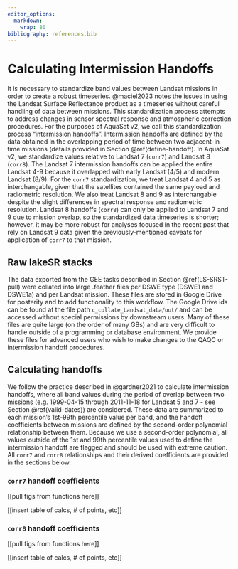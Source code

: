 ```yaml
---
editor_options:
  markdown:
    wrap: 80
bibliography: references.bib
---
```


# Calculating Intermission Handoffs {#handoff}

It is necessary to standardize band values between Landsat missions in order to
create a robust timeseries. @maciel2023 notes the issues in using the Landsat
Surface Reflectance product as a timeseries without careful handling of data
between missions. This standardization process attempts to address changes in
sensor spectral response and atmospheric correction procedures. For the purposes
of AquaSat v2, we call this standardization process "intermission handoffs".
Intermission handoffs are defined by the data obtained in the overlapping period
of time between two adjacent-in-time missions (details provided in Section
\@ref(define-handoff). In AquaSat v2, we standardize values relative to Landsat
7 (`corr7`) and Landsat 8 (`corr8`). The Landsat 7 intermission handoffs can be
applied the entire Landsat 4-9 because it overlapped with early Landsat (4/5)
and modern Landsat (8/9). For the `corr7` standardization, we treat Landsat 4
and 5 as interchangable, given that the satellites contained the same payload
and radiometric resolution. We also treat Landsat 8 and 9 as interchangable
despite the slight differences in spectral response and radiometric resolution.
Landsat 8 handoffs (`corr8`) can only be applied to Landsat 7 and 9 due to
mission overlap, so the standardized data timeseries is shorter; however, it may
be more robust for analyses focused in the recent past that rely on Landsat 9
data given the previously-mentioned caveats for application of `corr7` to that
mission.

## Raw lakeSR stacks {#raw-lakesr}

The data exported from the GEE tasks described in Section \@ref(LS-SRST-pull)
were collated into large .feather files per DSWE type (DSWE1 and DSWE1a) and per
Landsat mission. These files are stored in Google Drive for posterity and to add
functionality to this workflow. The Google Drive ids can be found at the file
path `c_collate_Landsat_data/out/` and can be accessed without special
permissions by downstream users. Many of these files are quite large (on the
order of many GBs) and are very difficult to handle outside of a programming or
database environment. We provide these files for advanced users who wish to make
changes to the QAQC or intermission handoff procedures.

## Calculating handoffs {#define-handoff}

We follow the practice described in @gardner2021 to calculate intermission
handoffs, where all band values during the period of overlap between two
missions (e.g. 1999-04-15 through 2011-11-18 for Landsat 5 and 7 - see Section
\@ref(valid-dates)) are considered. These data are summarized to each mission's
1st-99th percentile value per band, and the handoff coefficients between
missions are defined by the second-order polynomial relationship between them.
Because we use a second-order polynomial, all values outside of the 1st and 99th
percentile values used to define the intermission handoff are flagged and should
be used with extreme caution. All `corr7` and `corr8` relationships and their
derived coefficients are provided in the sections below.

### `corr7` handoff coefficients

[[pull figs from functions here]]

[[insert table of calcs, \# of points, etc]]

### `corr8` handoff coefficients

[[pull figs from functions here]]

[[insert table of calcs, \# of points, etc]]
